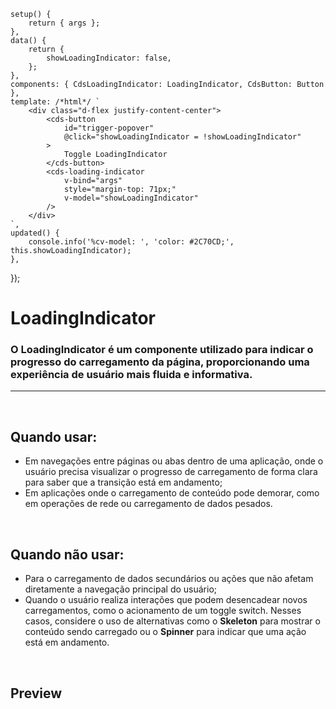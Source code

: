 
<Meta of={LoadingIndicatorStories} />

	setup() {
		return { args };
	},
	data() {
		return {
			showLoadingIndicator: false,
		};
	},
	components: { CdsLoadingIndicator: LoadingIndicator, CdsButton: Button },
	template: /*html*/ `
		<div class="d-flex justify-content-center">
			<cds-button
				id="trigger-popover"
				@click="showLoadingIndicator = !showLoadingIndicator"
			>
				Toggle LoadingIndicator
			</cds-button>
			<cds-loading-indicator
				v-bind="args"
				style="margin-top: 71px;"
				v-model="showLoadingIndicator"
			/>
		</div>
	`,
	updated() {
		console.info('%cv-model: ', 'color: #2C70CD;', this.showLoadingIndicator);
	},
});

# LoadingIndicator

### O LoadingIndicator é um componente utilizado para indicar o progresso do carregamento da página, proporcionando uma experiência de usuário mais fluida e informativa.

***

<br />

## Quando usar:

* Em navegações entre páginas ou abas dentro de uma aplicação, onde o usuário precisa visualizar o progresso de carregamento de forma clara para saber que a transição está em andamento;
* Em aplicações onde o carregamento de conteúdo pode demorar, como em operações de rede ou carregamento de dados pesados.

<br />

## Quando não usar:

* Para o carregamento de dados secundários ou ações que não afetam diretamente a navegação principal do usuário;
* Quando o usuário realiza interações que podem desencadear novos carregamentos, como o acionamento de um toggle switch. Nesses casos, considere o uso de alternativas como o **Skeleton** para mostrar o conteúdo sendo carregado ou o **Spinner** para indicar que uma ação está em andamento.

<br />

## Preview

<Canvas>
  <Story of={LoadingIndicatorStories.LoadingIndicator} />
</Canvas>

<Controls />
